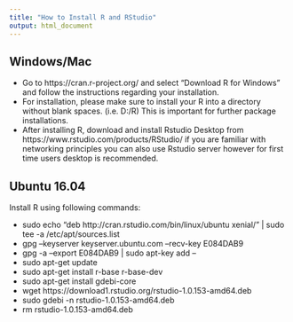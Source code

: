 ```yaml
---
title: "How to Install R and RStudio"
output: html_document
---
```

## Windows/Mac
-	Go to https://cran.r-project.org/ and select "Download R for Windows" and follow the instructions regarding your installation.
-	For installation, please make sure to install your R into a directory without blank spaces. (i.e. D:/R) This is important for further package installations.
-	After installing R, download and install Rstudio Desktop from https://www.rstudio.com/products/RStudio/ if you are familiar with networking principles you can also use Rstudio server however for first time users desktop is recommended.

## Ubuntu 16.04
Install R using following commands:

- sudo echo "deb http://cran.rstudio.com/bin/linux/ubuntu xenial/" | sudo tee -a /etc/apt/sources.list
- gpg --keyserver keyserver.ubuntu.com --recv-key E084DAB9
- gpg -a --export E084DAB9 | sudo apt-key add --
- sudo apt-get update
- sudo apt-get install r-base r-base-dev
- sudo apt-get install gdebi-core
- wget https://download1.rstudio.org/rstudio-1.0.153-amd64.deb
- sudo gdebi -n rstudio-1.0.153-amd64.deb
- rm rstudio-1.0.153-amd64.deb
